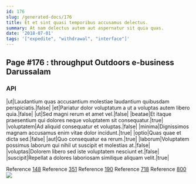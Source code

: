 ```yaml
---
id: 176
slug: /generated-docs/176
title: Et et sint quasi temporibus accusamus delectus.
summary: At nam delectus autem aut aspernatur sit quia quas.
date: '2018-07-01'
tags: '["expedite", "withdrawal", "interface"]'
---
```

<Partial />

## Page #176 : throughput Outdoors e-business Darussalam
### API

|ut|Laudantium quas accusantium molestiae laudantium quibusdam perspiciatis.|false|
|et|Pariatur dolor voluptatum a ut a voluptas autem libero quia.|false|
|ut|Sed magni rerum et amet vel.|false|
|beatae|Et itaque praesentium qui dolores neque voluptatem sit consequatur.|true|
|voluptatem|Ad aliquid consequatur et voluptas.|false|
|minima|Dignissimos magnam accusamus enim vitae dolor incidunt.|true|
|optio|Quas quae et dicta sed.|false|
|aut|Quo consequatur ea rerum.|true|
|laborum|Voluptatem possimus laborum qui nihil ut suscipit et molestias at.|false|
|voluptas|Dolorem libero sed iste voluptatem nesciunt et.|false|
|suscipit|Repellat a dolores laboriosam similique aliquam velit.|true|

Reference [148](/generated-docs/148)
Reference [351](/generated-docs/351)
Reference [190](/generated-docs/190)
Reference [718](/generated-docs/718)
Reference [800](/generated-docs/800)
![](/assets/cats-2.jpg)


